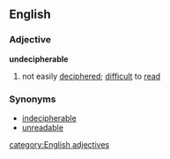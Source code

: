==English==
===Adjective===
'''undecipherable'''
#not easily [[deciphered]]; [[difficult]] to [[read]]
===Synonyms===
*[[indecipherable]]
*[[unreadable]]
[[category:English adjectives]]